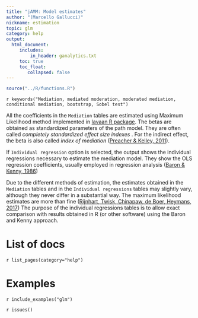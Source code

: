 ```yaml
---
title: "jAMM: Model estimates"
author: "(Marcello Gallucci)"
nickname: estimation
topic: glm
category: help
output: 
  html_document:
     includes:
         in_header: ganalytics.txt
     toc: true
     toc_float:
        collapsed: false
---
```


```r
source("../R/functions.R")
```


`r keywords("Mediation, mediated moderation, moderated mediation, conditional mediation, bootstrap, Sobel test")`

All the coefficients in the `Mediation` tables are estimated using Maximum Likelihood method implemented
in [lavaan R package](http://www.jstatsoft.org/v48/i02/). The betas are obtained as standardized parameters of the path model. They are often called _completely standardized effect size indexes_ . For the indirect effect, the beta is also called _index of mediation_ ([Preacher & Kelley, 2011](http://quantpsy.org/pubs/preacher_kelley_2011.pdf)).

If `Individual regression` option is selected, the output shows the individual regressions necessary to estimate the mediation model. They show the OLS regression coefficients, usually employed in regression analysis ([Baron & Kenny, 1986](http://webcom.upmf-grenoble.fr/LIP/Perso/DMuller/GSERM/Articles/Journal%20of%20Personality%20and%20Social%20Psychology%201986%20Baron.pdf))

Due to the different methods of estimation, the estimates obtained in the `Mediation` tables and in the `Individual regressions` tables may slightly vary, although they never differ in a substantial way. The maximum likelihood estimates are more than fine ([Rijnhart, Twisk, Chinapaw, de Boer, Heymans, 2017
](https://www.sciencedirect.com/science/article/pii/S2451865417300285)) The purpose of the individual regressions tables is to allow exact comparison with results obtained in R (or other software) using the Baron and Kenny approach.




# List of docs

`r list_pages(category="help")`

# Examples

`r include_examples("glm")`


`r issues()`
